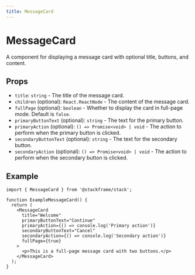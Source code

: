 ```yaml
---
title: MessageCard
---
```


# MessageCard

A component for displaying a message card with optional title, buttons, and content.

## Props

- `title`: `string` - The title of the message card.
- `children` (optional): `React.ReactNode` - The content of the message card.
- `fullPage` (optional): `boolean` - Whether to display the card in full-page mode. Default is `false`.
- `primaryButtonText` (optional): `string` - The text for the primary button.
- `primaryAction` (optional): `() => Promise<void> | void` - The action to perform when the primary button is clicked.
- `secondaryButtonText` (optional): `string` - The text for the secondary button.
- `secondaryAction` (optional): `() => Promise<void> | void` - The action to perform when the secondary button is clicked.

## Example

```tsx
import { MessageCard } from '@stackframe/stack';

function ExampleMessageCard() {
  return (
    <MessageCard
      title="Welcome"
      primaryButtonText="Continue"
      primaryAction={() => console.log('Primary action')}
      secondaryButtonText="Cancel"
      secondaryAction={() => console.log('Secondary action')}
      fullPage={true}
    >
      <p>This is a full-page message card with two buttons.</p>
    </MessageCard>
  );
}
```